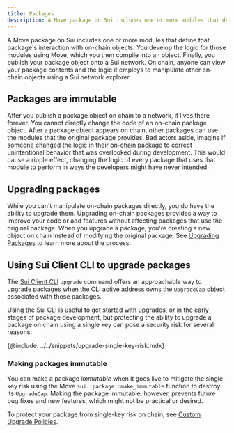 ```yaml
---
title: Packages
description: A Move package on Sui includes one or more modules that define that package's interaction with on-chain objects. Upgrading on-chain packages provides a way to improve your code or add features without affecting packages that use your published modules.
---
```


A Move package on Sui includes one or more modules that define that package's interaction with on-chain objects. You develop the logic for those modules using Move, which you then compile into an object. Finally, you publish your package object onto a Sui network. On chain, anyone can view your package contents and the logic it employs to manipulate other on-chain objects using a Sui network explorer.

## Packages are immutable

After you publish a package object on chain to a network, it lives there forever. You cannot directly change the code of an on-chain package object. After a package object appears on chain, other packages can use the modules that the original package provides. Bad actors aside, imagine if someone changed the logic in their on-chain package to correct unintentional behavior that was overlooked during development. This would cause a ripple effect, changing the logic of every package that uses that module to perform in ways the developers might have never intended.

## Upgrading packages

While you can't manipulate on-chain packages directly, you do have the ability to upgrade them. Upgrading on-chain packages provides a way to improve your code or add features without affecting packages that use the original package. When you upgrade a package, you're creating a new object on chain instead of modifying the original package. See [Upgrading Packages](./packages/upgrade.mdx) to learn more about the process.

## Using Sui Client CLI to upgrade packages

The [Sui Client CLI](/references/cli/client.mdx) `upgrade` command offers an approachable way to upgrade packages when the CLI active address owns the `UpgradeCap` object associated with those packages.

Using the Sui CLI is useful to get started with upgrades, or in the early stages of package development, but protecting the ability to upgrade a package on chain using a single key can pose a security risk for several reasons:

{@include: ../../snippets/upgrade-single-key-risk.mdx}

### Making packages immutable

You can make a package _immutable_ when it goes live to mitigate the single-key risk using the Move `sui::package::make_immutable` function to destroy its `UpgradeCap`. Making the package immutable, however, prevents future bug fixes and new features, which might not be practical or desired.

To protect your package from single-key risk on chain, see [Custom Upgrade Policies](./packages/custom-policies.mdx).
